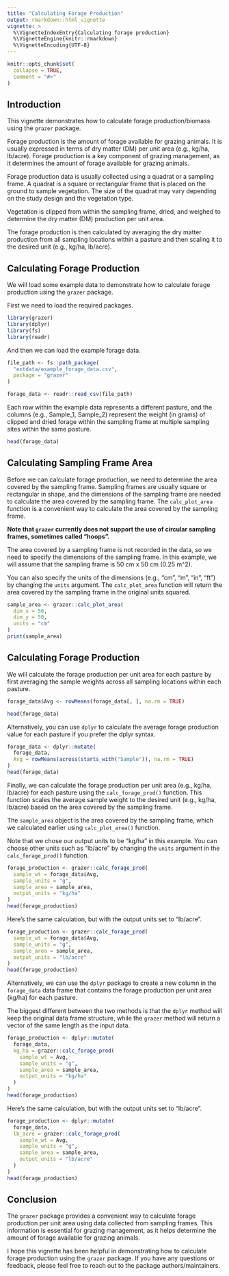 ```yaml
---
title: "Calculating Forage Production"
output: rmarkdown::html_vignette
vignette: >
  %\VignetteIndexEntry{Calculating forage production}
  %\VignetteEngine{knitr::rmarkdown}
  %\VignetteEncoding{UTF-8}
---
```


```r
knitr::opts_chunk$set(
  collapse = TRUE,
  comment = "#>"
)
```

## Introduction

This vignette demonstrates how to calculate forage production/biomass using the `grazer` package.

Forage production is the amount of forage available for grazing animals. It is usually expressed in terms of dry matter (DM) per unit area (e.g., kg/ha, lb/acre). Forage production is a key component of grazing management, as it determines the amount of forage available for grazing animals.

Forage production data is usually collected using a quadrat or a sampling frame. A quadrat is a square or rectangular frame that is placed on the ground to sample vegetation. The size of the quadrat may vary depending on the study design and the vegetation type.

Vegetation is clipped from within the sampling frame, dried, and weighed to determine the dry matter (DM) production per unit area.

The forage production is then calculated by averaging the dry matter production from all sampling locations within a pasture and then scaling it to the desired unit (e.g., kg/ha, lb/acre).

## Calculating Forage Production

We will load some example data to demonstrate how to calculate forage production using the `grazer` package.

First we need to load the required packages.

```r
library(grazer)
library(dplyr)
library(fs)
library(readr)
```

And then we can load the example forage data.

```r
file_path <- fs::path_package(
  "extdata/example_forage_data.csv",
  package = "grazer"
)

forage_data <- readr::read_csv(file_path)
```

Each row within the example data represents a different pasture, and the columns (e.g., Sample_1, Sample_2) represent the weight (in grams) of clipped and dried forage  within the sampling frame at multiple sampling sites within the same pasture.

```r
head(forage_data)
```

## Calculating Sampling Frame Area

Before we can calculate forage production, we need to determine the area covered by the sampling frame. Sampling frames are usually square or rectangular in shape, and the dimensions of the sampling frame are needed to calculate the area covered by the sampling frame. The `calc_plot_area` function is a convenient way to calculate the area covered by the sampling frame.

**Note that `grazer` currently does not support the use of circular sampling frames, sometimes called "hoops".**

The area covered by a sampling frame is not recorded in the data, so we need to specify the dimensions of the sampling frame. In this example, we will assume that the sampling frame is 50 cm x 50 cm (0.25 m^2).

You can also specify the units of the dimensions (e.g., "cm", "m", "in", "ft") by changing the `units` argument. The `calc_plot_area` function will return the area covered by the sampling frame in the original units squared.

```r
sample_area <- grazer::calc_plot_area(
  dim_x = 50,
  dim_y = 50,
  units = "cm"
)
print(sample_area)
```

## Calculating Forage Production

We will calculate the forage production per unit area for each pasture by first averaging the sample weights across all sampling locations within each pasture.

```r
forage_data$Avg <- rowMeans(forage_data[, ], na.rm = TRUE)

head(forage_data)
```

Alternatively, you can use `dplyr` to calculate the average forage production value for each pasture if you prefer the dplyr syntax.

```r
forage_data <- dplyr::mutate(
  forage_data,
  Avg = rowMeans(across(starts_with("Sample")), na.rm = TRUE)
)
head(forage_data)
```

Finally, we can calculate the forage production per unit area (e.g., kg/ha, lb/acre) for each pasture using the `calc_forage_prod()` function. This function scales the average sample weight to the desired unit (e.g., kg/ha, lb/acre) based on the area covered by the sampling frame.

The `sample_area` object is the area covered by the sampling frame, which we calculated earlier using `calc_plot_area()` function.

Note that we chose our output units to be "kg/ha" in this example. You can choose other units such as "lb/acre" by changing the `units` argument in the `calc_forage_prod()` function.

```r
forage_production <- grazer::calc_forage_prod(
  sample_wt = forage_data$Avg,
  sample_units = "g",
  sample_area = sample_area,
  output_units = "kg/ha"
)
head(forage_production)
```

Here's the same calculation, but with the output units set to "lb/acre".

```r
forage_production <- grazer::calc_forage_prod(
  sample_wt = forage_data$Avg,
  sample_units = "g",
  sample_area = sample_area,
  output_units = "lb/acre"
)
head(forage_production)
```

Alternatively, we can use the `dplyr` package to create a new column in the `forage_data` data frame that contains the forage production per unit area (kg/ha) for each pasture.

The biggest different between the two methods is that the `dplyr` method will keep the original data frame structure, while the `grazer` method will return a vector of the same length as the input data.

```r
forage_production <- dplyr::mutate(
  forage_data,
  kg_ha = grazer::calc_forage_prod(
    sample_wt = Avg,
    sample_units = "g",
    sample_area = sample_area,
    output_units = "kg/ha"
  )
)
head(forage_production)
```

Here's the same calculation, but with the output units set to "lb/acre".

```r
forage_production <- dplyr::mutate(
  forage_data,
  lb_acre = grazer::calc_forage_prod(
    sample_wt = Avg,
    sample_units = "g",
    sample_area = sample_area,
    output_units = "lb/acre"
  )
)
head(forage_production)
```

## Conclusion

The `grazer` package provides a convenient way to calculate forage production per unit area using data collected from sampling frames. This information is essential for grazing management, as it helps determine the amount of forage available for grazing animals.

I hope this vignette has been helpful in demonstrating how to calculate forage production using the `grazer` package. If you have any questions or feedback, please feel free to reach out to the package authors/maintainers.
